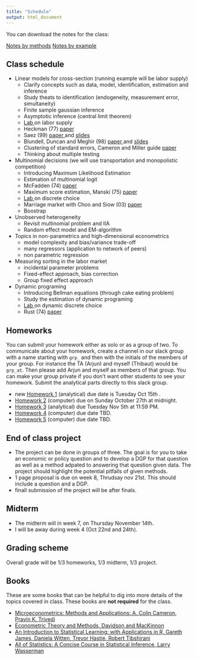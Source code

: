 ```yaml
---
title: "Schedule"
output: html_document
---
```


You can download the notes for the class:

<a class="btn btn-warning" href="pdf/econ-21130-notes.pdf" role="button">Notes by methods</a> <a class="btn btn-success" href="pdf/econ-21130-applied.pdf" role="button">Notes by example</a>
 
## Class schedule

  - Linear models for cross-section (running example will be labor supply) 
    - Clarify concepts such as data, model, identification, estimation and inference <i class="fas fa-check"></i>
    - Study theats to identification  (endogeneity, measurement error, simultaneity)
    - Finite sample gaussian inference <i class="fas fa-check"></i>
    - Asymptotic inference (central limit theorem) <i class="fas fa-check"></i>
    - [Lab <i class="fa fa-external-link" aria-hidden="true"></i>](lab-labor-supply.html) on labor supply  <i class="fas fa-check"></i>
    - Heckman (77)  [paper <i class="fa fa-external-link" aria-hidden="true"></i>](http://www.nber.org/papers/w0172) <i class="fas fa-check"></i>
    - Saez (99) [paper <i class="fa fa-external-link" aria-hidden="true"></i>](https://eml.berkeley.edu/~saez/saezAEJ10bunching.pdf) and [slides <i class="fa fa-download" aria-hidden="true"></i> ](pdf/slides-laborsupply-kink-ug.pdf) <i class="fas fa-check"></i>
    - Blundell, Duncan and Meghir (98) [paper <i class="fa fa-external-link" aria-hidden="true"></i>](https://www.jstor.org/stable/2999575) and [slides <i class="fa fa-download" aria-hidden="true"></i> ](pdf/slides-laborsupply-bdm-ug.pdf)
    - Clustering of standard errors, Cameron and Miller guide [paper <i class="fa fa-external-link" aria-hidden="true"></i>](http://cameron.econ.ucdavis.edu/research/Cameron_Miller_JHR_2015_February.pdf)
    - Thinking about multiple testing
  - Multinomial decisions (we will use transportation and monopolistic competition)
    - Introducing Maximum Likelihood Estimation
    - Estimation of multinomial logit
    - McFadden (74) [paper <i class="fa fa-external-link" aria-hidden="true"></i>](https://www.sciencedirect.com/science/article/pii/0047272774900036)
    - Maximum score estimation, Manski (75) [paper <i class="fa fa-external-link" aria-hidden="true"></i>](https://www.sciencedirect.com/science/article/pii/0304407675900329)
    - [Lab <i class="fa fa-external-link" aria-hidden="true"></i>](lab-labor-supply.html) on discrete choice 
    - Marriage market with Choo and Siow (03) [paper <i class="fa fa-external-link" aria-hidden="true"></i>](http://homes.chass.utoronto.ca/~siow/papers/who_marries_whom.pdf)
    - Boostrap
  - Unobserved heterogeneity
    - Revisit multinomial problem and IIA 
    - Random effect model and EM-algorithm
  - Topics in non-parametrics and high-dimensional econometrics
    - model complexity and bias/variance trade-off
    - many regressors (application to network of peers)
    - non parametric regression
  - Measuring sorting in the labor market
    - incidental parameter problems
    - Fixed-effect approach, bias correction
    - Group fixed effect approach
  - Dynamic programing 
    - Introducing Bellman equations (through cake eating problem)
    - Study the estimation of dynamic programing 
    - [Lab <i class="fa fa-external-link" aria-hidden="true"></i>](lab-labor-supply.html) on dynamic discrete choice 
    - Rust (74) [paper <i class="fa fa-external-link" aria-hidden="true"></i>](http://people.hss.caltech.edu/~mshum/stats/rust.pdf)

## Homeworks

You can submit your homework either as solo or as a group of two. To communicate about your homework, create a channel in our slack group with a name starting with `grp_` and then with the initials of the members of your group. For instance the TA (Arjun) and myself (Thibaut) would be `grp_at`. Then please add Arjun and myself as members of that group. You can make your group private if you don't want other students to see your homework. Submit the analytical parts directly to this slack group.

<!-- To submit your answers to computational homeworks. Please create a `git` repository (you can make it private), and add the RA and myself as contributor (in the case of private), or just share the URL with us if you choose to make the repo public. You can create your repository on [github](http://github.com) or [bitbucket](htpp://bitbucket.org), your choice! -->

 - <span class="label label-warning">new</span> [Homework 1](pdf/hw1_f19.pdf) (analytical) due date is Tuesday Oct 15th . 
 - [Homework 2](hw-lsupply.html) (computer) due on Sunday October 27th at midnight. 
 - [Homework 3](pdf/hw3-fall19.pdf) (analytical) due Tuesday Nov 5th at 11:59 PM.
 - [Homework 4](hw-inference.html) (computer) due date TBD. 
 - [Homework 5](hw-hetero.html) (computer) due date TBD. 
 
## End of class project

 - The project can be done in groups of three. The goal is for you to take an economic or policy question and to develop a DGP for that question as well as a method adpated to answering that question given data. The project should highlight the potential pitfalls of given methods. 
 - 1 page proposal is due on week 8, Thrudsay nov 21st. This should include a question and a DGP.
 - finall submission of the project will be after finals.

## Midterm

 - The <span class="label label-warning">midterm</span> will in week 7, on Thursday November 14th.
 - I will be away during week 4 (Oct 22nd and 24th).

## Grading scheme

Overall grade will be 1/3 homeworks, 1/3 midterm, 1/3 project.

## Books

These are some books that can be helpful to dig into more details of the topics covered in class. These books are __not required__ for the class.

 - [Microeconometrics: Methods and Applications: A. Colin Cameron, Pravin K. Trivedi](https://www.amazon.com/Microeconometrics-Methods-Applications-Colin-Cameron/dp/0521848059)
 - [Econometric Theory and Methods, Davidson and MacKinnon](https://www.amazon.com/Econometric-Theory-Methods-Russell-Davidson/dp/0195123727)
 - [An Introduction to Statistical Learning: with Applications in R, Gareth James, Daniela Witten, Trevor Hastie, Robert Tibshirani](https://www.amazon.com/Introduction-Statistical-Learning-Applications-Statistics/dp/1461471370)
 - [All of Statistics: A Concise Course in Statistical Inference, Larry Wasserman](https://www.amazon.com/All-Statistics-Statistical-Inference-Springer/dp/0387402721/ref=sr_1_1?keywords=all+of+statistics&qid=1571320533&s=books&sr=1-1)

